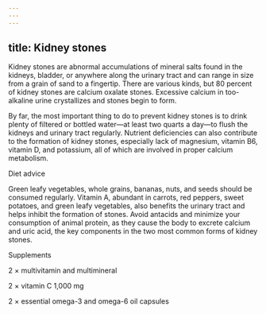 ```yaml
---
---
---
```

title: Kidney stones
---




Kidney stones are abnormal accumulations of mineral salts found in the kidneys, bladder, or anywhere along the urinary tract and can range in size from a grain of sand to a fingertip. There are various kinds, but 80 percent of kidney stones are calcium oxalate stones. Excessive calcium in too-alkaline urine crystallizes and stones begin to form.

By far, the most important thing to do to prevent kidney stones is to drink plenty of filtered or bottled water—at least two quarts a day—to flush the kidneys and urinary tract regularly. Nutrient deficiencies can also contribute to the formation of kidney stones, especially lack of magnesium, vitamin B6, vitamin D, and potassium, all of which are involved in proper calcium metabolism.





Diet advice


Green leafy vegetables, whole grains, bananas, nuts, and seeds should be consumed regularly. Vitamin A, abundant in carrots, red peppers, sweet potatoes, and green leafy vegetables, also benefits the urinary tract and helps inhibit the formation of stones. Avoid antacids and minimize your consumption of animal protein, as they cause the body to excrete calcium and uric acid, the key components in the two most common forms of kidney stones.





Supplements


2 × multivitamin and multimineral

2 × vitamin C 1,000 mg

2 × essential omega-3 and omega-6 oil capsules